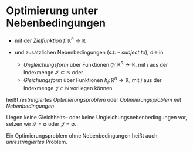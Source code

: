 # Optimierung unter Nebenbedingungen
<!--
Oftmals werden an die gesuchte L&ouml;sung $x^* \in \mathbb R^{n}$ eines Optimierungsproblems a-priori bestimmte Anforderungen gestellt, wie:

 * $x_1 + x_2 \geq 0$ (die L&ouml;sung soll in einem bestimmten Abschnitt liegen)
 * $x_1^2 + x_2^2 - c^2 = 0$ (die ersten beiden Komponenten der L&ouml;sung sollen auf einer Kreisbahn liegen)

Allgemein l&auml;sst sich so ein Optimierungsproblem schreiben als
-->

::: {.definition name="Optimierungsproblem mit Nebenbedingungen"}
\begin{equation*}
f(x) \to \min_{x\in \mathbb R^{n}}, \quad \text{s.t.} \quad g_i(x)\geq 0, \quad h_j(x) = 0,
\end{equation*}

 * mit der *Zielfunktion* $f\colon \mathbb R^{n} \to \mathbb R^{}$
 * und zus&auml;tzlichen Nebenbedingungen (*s.t.* -- *subject to*), die in

   * *Ungleichungsform* &uuml;ber Funktionen $g_i\colon \mathbb R^{n} \to \mathbb R$, mit $i$ aus der Indexmenge $\mathcal I \subset \mathbb N$ oder
   * *Gleichungsform* &uuml;ber Funktionen $h_j\colon \mathbb R^{n} \to \mathbb R$, mit $j$ aus der Indexmenge $\mathcal J \subset \mathbb N$ 
   vorliegen k&ouml;nnen. 


hei&szlig;t *restringiertes Optimierungsproblem* oder *Optimierungsproblem mit Nebenbedingungen*

Liegen keine Gleichheits-- oder keine Ungleichungsnebenbedingungen vor, setzen wir $\mathcal I = \emptyset$ oder $\mathcal J = \emptyset$.

Ein Optimierungsproblem ohne Nebenbedingungen hei&szlig;t auch *unrestringiertes* Problem.

:::

<!--
Jetzt stellt sich zur Frage ob ein $x^*$ *optimal* ist, noch die Frage, ob es auch *zul&auml;ssig* (engl.: *feasible*) ist. Dazu l&auml;sst sich formal der Zul&auml;ssigkeitsbereich (engl.: *feasible set*) definieren
\begin{equation*}
\Omega = \{x\in \mathbb R^{n} ~|~g_i(x)\geq 0, \quad h_j(x)=0, \quad i\in \mathcal I,\, j\in \mathcal J\}
\end{equation*}
und das Optimierungsproblem als
\begin{equation*}
f(x) \to \min_{x\in \Omega}
\end{equation*}
schreiben.

::: {#constaints-domofdef .JHSAYS data-latex=''}
Die Definition \@ref(def:loc-glob-minimum) einer Minimalstelle gilt unmittelbar weiter, wenn nun auch der Zul&auml;ssigkeitsbereich noch beachtet wird.
:::

Die Unterscheidung von $D(f)$ und $\Omega$ in der Betrachtung des Optimierungsproblems und potentieller Minimalstellen hat diverse vor allem praktische Gr&uuml;nde:

 * der Definitionsbereich von $f$ ist eine vorgegebene Eigenschaft der Funktion w&auml;hrend $\Omega$ vielleicht variiert werden soll
 * liegen nichttriviale Gleichheitsbedingungen vor, ist beispielsweise kein Punkt von $\Omega$ mehr ein innerer Punkt (im $\mathbb R^{n}$) und der Gradient von $f$ w&auml;re erstmal nicht definiert
 * die Modellierung ist oftmals einfacher, wenn Nebenbedingungen einfach zum Problem hinzugef&uuml;gt werden k&ouml;nnen
 * ebenso die Feststellung ob ein gegebener Punkt im Zul&auml;ssigkeitsbereich liegt

Die Analysis restringierter Optimierungsprobleme und entsprechend die Umsetzung von Algorithmen zur L&ouml;sung wird durch die Nebenbedingungen ungleich schwieriger, da

 * in der Theorie nicht mehr einfach differenziert werden kann (insbesondere bei Gleichheitsbedingungen oder wenn der kritische Punkt am Rand der Ungleichungsbedingungen liegt) und
 * in der Umsetzung auf dem Computer darauf geachtet werden muss, dass der Zul&auml;ssigkeitsbereich nicht verlassen wird.

## Richtungen und Nebenbedingungen

Bei *restringierten Optimierungsproblemen* ist die Richtung in der analysiert wird entscheidend. Hierbei geht es darum ob in einer Richtung $v$

1. die Zielfunktion eventuell kleiner wird
2. der Zul&auml;ssigkeitsbereich eventuell verlassen wird (bspw. charakterisiert durch $g(x) = 0$ oder $h(x)\geq0$)

Da es stets nur um die unmittelbare Umgebung eines Punktes geht, und wir aus der Diskussion der Ableitung (in 1D) wissen, dass eine differenzierbare Funktion lokal gut durch ihre Tangente angen&auml;hert werden kann^[*gut* im Sinne von der Fehler $f(x+h)-f(x)-f'(x)h$ geht schneller zur $0$ als $h$], k&ouml;nnen wir beide Betrachtungen in der *lineaeren Approximation* anstellen.

Wir schauen also ob f&uuml;r eine Richtung $v$ gilt, ob nicht 

1. $f(x^*) > f(x^*+hv) \approx f(x^*) + \nabla f(x^*)^Tv$ bzw.
2. $0 \neq g(x^*+hv) \approx \nabla g(x^*)^Tv$ oder $0>h(x^*+hv) \approx \nabla h(x^*)^Tv$.

## Restringierte Optimierungsprobleme und der Gradient

Zur Illustration und zur Einf&uuml;hrung der Konzepte betrachten wir Probleme, die entweder nur Gleichungsnebenbedingungen oder nur Ungleichungsnebenbedingungen haben. 

Wir beginnen mit Gleichungsnebenbedingungen und das auch nur im zweidimensionalen Fall:
\begin{equation*}
f(x,y) \to \min, \quad \text{s.t. }g(x,y)=c.
\end{equation*}
Aus der schematischen Darstellung in Abbildung \@ref(fig:eqconstraint-opti) k&ouml;nnen wir ablesen, dass in einem potentiellen Extremum, die Gradienten von $f$ und $g$ in die gleiche Richtung zeigen, es also eine Skalar $\lambda$ geben muss, sodass in einem kritischen Punkt $(x^*, y^*)$ gilt, dass
\begin{equation*}
\nabla f(x^*, y^*) + \lambda \nabla g(x^*, y^*) =0
\end{equation*}

```r
knitr::include_graphics(c("bilder/08-LagrangeMultipliers2D.png"))
```

Wir k&ouml;nnten also versuchen, eine L&ouml;sung $(x,y,\lambda)$ f&uuml;r das Gleichungssystem
\begin{equation}
\begin{split}
\nabla f(x, y) + \lambda \nabla g(x, y) &=0 \\
g(x,y) &= c
\end{split}
(\#eq:kkt-sc)
\end{equation}
zu finden.

::: {#lagrange-KKT .JHSAYS data-latex=''}
Dieses Gleichungssystem ist ein Spezialfall der *Karush-Kuhn-Tucker* Bedingungen, die ein notwendiges Kriterium f&uuml;r einen optimalen Punkt darstellen. Das involvierte $\lambda$ wird *Lagrange Multiplikator* genannt.
:::

Dass an einem potentiellen Minimum gelten muss, dass $\nabla f(x^*) = -\lambda \nabla g(x^*)$ haben wir anhand einer Zeichnung im 2D Fall festgestellt. 

F&uuml;r $x\in \mathbb R^{n}$ und einer Gleichungsnebenbedingung $g$, ist die Argumentation wie folgt.

::: {#not-para-not-min .lemma}
Sei $x^*\in \mathbb R^{n}$ mit $g(x^*)=0$ so, dass $\nabla f$ und $\nabla g$ **nicht** parallel sind. Dann gilt f&uuml;r die Richtung
\begin{equation*}
v := -\biggl (I-\frac{1}{\|\nabla g(x^*)\|^2}\nabla g(x^*)g(x^*)^T \biggr )\nabla f(x^*)
\end{equation*}
dass $\nabla g(x^*)^Tv=0$ und $\nabla f(x^*)^Tv<0$ ist.
:::

Lemma \@ref(lem:not-para-not-min) sagt, dass es im skizzierten Fall also eine Richtung gibt, in der (in erster Ableitung) die Funktion $f$ minimiert werden kann ohne den Zul&auml;ssigkeitsbereich zu verlassen.

## Linear Quadratische Probleme

Ist die Zielfunktion als quadratische Funktion
\begin{equation*}
f(x) = x^T Q x + c^Tx 
\end{equation*}
gegeben mit $Q\in \mathbb R^{n\times n}$ und $c\in \mathbb R^{n}$ und sind die Nebenbedingungen linear gegeben als
\begin{equation*}
Ax \geq b
\end{equation*}
mit $A\in \mathbb R^{m\times n}$, $b\in \mathbb R^{m}$ und mit $Ax \geq b$ bedeuten soll, dass **alle Eintr&auml;ge** des Vektors $Ax-b$ kleiner oder gleich $0$ sind, dann sprechen wir von einem (linearen) quadratischen Optimierungsproblem.

Hier m&uuml;ssen Gleichheitsbedingungen nicht explizit angef&uuml;hrt werden, da sie durch Ungleichungsbedingungen ausgedr&uuml;ckt werden k&ouml;nnen (vgl. $x=0$ gdw. $x\geq0$ und $-x\geq 0$).

Sind allerdings alle Bedingungen letztlich Gleichheitsbedingungen, liegt also das Problem als
\begin{equation*}
x^T Q x + c^Tx  \to \min_{x\in \mathbb R^{n}} \quad \text{s.t. }Ax=b
\end{equation*}
vor, dann sind die notwendigen Optimalit&auml;tsbedingungen durch
\begin{equation*}
\begin{bmatrix}
Q+Q^T & A^T \\
A & 0
\end{bmatrix}
=
\begin{bmatrix}
-c \\ b
\end{bmatrix}.
\end{equation*}

Aus der Betrachtung dieser Optimalit&auml;tsbedingungen k&ouml;nnen wir folgern, dass, wenn $Q$ symmetrisch ist und positiv definit, 
sowie alle Zeilen von $A$ linear unabh&auml;ngig sind, dass dann das Optimierungsproblem eine eindeutige L&ouml;sung hat, die durch die Optimalit&auml;tsbedingungen eindeutig charakterisiert ist.

## Sequential Quadratic Programming

Aus der Beobachtung, dass wir LQP Probleme direkt mit $Q$ symmetrisch positiv definit direkt l&ouml;sen k&ouml;nnen und dass wir f&uuml;r kleine Abweichungen $\xi$ von einem gebenen Punkt $x$ multivariable Funktionen &uuml;ber quadratische (f&uuml;r unser $f$) und lineare Approximationen (f&uuml;r unsere $g_i$) gut ann&auml;hern k&ouml;nnen:
\begin{equation*}
f(x^*) = f(x+\xi) = f(x) + \nabla f(x)^T \xi + \xi^TH_f(x) \xi + \mathcal o(\| \xi \| ^2 )
\end{equation*}
und
\begin{equation*}
g_i(x^*) = g_i(x+\xi) = g_i(\xi) + \nabla g_i(\xi)^T h + \mathcal o(\| \xi \|), \quad i \in \mathcal I,
\end{equation*}
ergibt sich das folgende iterative Verfahren genannt *Sequential Linear Programming* (SQP):

Beginnend von einem N&auml;herungswert $x^k$

1. Berechne $d^k$ aus der Minimierung von^[Die korrekte quadratische Approximation von $f$ w&uuml;rde noch den Term $f(x^k)$ enthalten. Dieser kann aber einfach weggelassen werden bei der Suche der Minimalstelle.]
  \begin{align*}
   \tilde f(x^k+d):= \nabla f(x^k)^T d + d^TH_f(x^k) d \to \min_{d\in \mathbb R^{n}}, \\\quad \text{unter der Nebenbedingung} \\ \tilde g_i(x^k+d):=g(x^k)+\nabla g_i(x^k)d = 0 \quad i \in \mathcal I
  \end{align*}
2. ein Update $x^{k+1}=x^k+d^k$.

Es ist also in jeder Iteration ein linear quadratisches Optimierungsproblem 
\begin{equation*}
x^T Q_k x + c_k^Tx  \to \min_{x\in \mathbb R^{n}} \quad \text{s.t. }A_kx=b_k
\end{equation*}
zu l&ouml;sen, wobei (in der obigen Notation mit $Q$, $c$, $A$ und $b$) gilt dass
\begin{equation*}
Q_k=H_f(x^k), \quad c_k=\nabla f(x_k)
\end{equation*}
und
\begin{equation*}
A_k = 
\begin{bmatrix}
\nabla g_i(x_k)^T
\end{bmatrix}_{i \in \mathcal I} \in \mathbb R^{|\mathcal I| \times n},
\quad 
b_k = -
\begin{bmatrix}
g_i(x_k) 
\end{bmatrix}_{i \in \mathcal I}\in \mathbb R^{|\mathcal I|}.
\end{equation*}

::: {#rem-conv-hesse .JHSAYS data-latex=''}
Ist die Funktion $f$ konvex und zweimal stetig differenzierbar (in einer Umgebung von $x_k$), dann ist die Hesse-matrix $H_f(x_k)$ positiv definit und das LQP hat eine eindeutige L&ouml;sung $x_{k+1}$.
:::

## Aufgaben

### KKT f&uuml;r LQP (T)

Verifizieren Sie, dass die notwendigen Optimalit&auml;tsbedingungen f&uuml;r das LQP Problem mit Gleichungsnebenbedingungen (mit $m=1$) genau der Optimalit&auml;sbedingung aus Gleichung \@ref(eq:kkt-sc) entspricht. **Hinweis**: Mit der Definition der *totalen Ableitung* und der Relation zum Gradienten f&uuml;r reellwertige multivariable Funktionen (vgl. die Vorlesung *Mathe f&uuml;r DS2* vom 6. Juli) ist eine Darstellung der Gradienten $\nabla f(x)$ und $\nabla g(x)$ direkt herleitbar.

### Nicht parallele Gradienten (T)

Verifizieren sie die Aussage aus Lemma \@ref(lem:not-para-not-min).

### Hauptkomponente aus SQP (T+P)

Skizzieren sie das Optimierungsproblems, das die **letzte** Hauptkomponentenrichtung definiert (also die Richtung mit minimaler Varianz) eines zentrierten Datensatzes definiert (analog dazu, wie in Abschnitt \@ref(sec-pca-maximierung) eingef&uuml;hrt). **Hinweis**: Alles wird vielleicht etwas einfacher, wenn sie die Nebenbedingung $\|x\|=1$ durch $\|x\|^2 = 1$ bzw. $x^Tx = 1 $ ersetzen. (T)

Skizzieren einen SQP-Schritt zur L&ouml;sung dieses Problems. (T)

Implementieren sie die SQP Iteration zur Berechnung der letzten Hauptkomponentenrichtung f&uuml;r die Pinguin Daten. Berechnen Sie die Abweichung zur *exakten* (mit der SVD berechneten) L&ouml;sung und geben sie ihn in jedem Schritt beispielsweise den Winkel zwischen dem Iteranten und der exakten Loesung berechnen. **Hinweis**: Nur die Norm der Differenz k&ouml;nnte irritieren, weil das Vorzeichen der Richtungen nicht festgelegt ist.

```py
import json
import numpy as np

with open('penguin-data.json', 'r') as f:
    datadict = json.load(f)

data = np.array(datadict['data'])

# center the data
X = data - data.mean(axis=0)
XtX = X.T @ X  # for later use

U, S, Vh = np.linalg.svd(X)

pcfour = Vh[-1:, :].T  # die "letzte" Hauptrichtung
nrmpcf = np.linalg.norm(pcfour)  # brauchen wir um den Winkel zu berechnen

xk = np.zeros((4, 1))  # Startvektor
xk[0] = 1
arccosalpha = xk.T @ pcfour / (np.linalg.norm(xk)*nrmpcf)
print(f'Iteration: {0} -- `arccos(sol, xk)` {arccosalpha}')


def solve_sadpoint_sys_x(Q=None, A=None, fone=None, ftwo=None):
    ''' Loesung des Sattelpunktprobles

    | Q  A.T | . | x |    | f1 |
    | A   0  |   | l |  = | f2 |

    Notes:
    -----

    Es wird nur `x` zurueckgegeben

    '''
    m = A.shape[0]
    lineone = [Q, A.T]
    linetwo = [A, np.zeros((m, m))]
    sdptmat = np.vstack([np.hstack(lineone),
                         np.hstack(linetwo)])
    rhs = np.vstack([fone, ftwo])
    xl = np.linalg.solve(sdptmat, rhs)
    return xl[:-m]  # return only the `x-part`


for kkk in range(1, 11):
    # ...
    # die SQP Iteration
    # ...
    xk = xk + solve_sadpoint_sys_x()

    arccosalpha = xk.T @ pcfour / (np.linalg.norm(xk)*nrmpcf)
    print(f'Iteration: {kkk} -- `arccos(sol, xk)` {arccosalpha}')
```
-->
